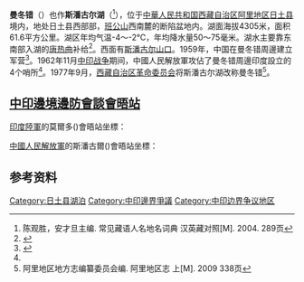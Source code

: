 {{Infobox_lake
 |湖泊名稱 =曼冬错
 |湖泊照片 = 
 |湖泊照片標題 = 
 |測深圖 =
 |測深圖標題 =
 |湖泊所在地 = [[中国|中国]][[西藏|西藏]]
 |座標 = {{coord |33|32|N|78|53|E|display=inline,title|scale:500000_type:waterbody_region:CN}}
 |湖泊類別 = [[咸水湖|咸水湖]]
 |流入 =[[唐热曲|唐热曲]]
 |流出 = 
 |集水區面積 =1400.4平方公里
 |集水區國家 =
 |湖泊長度 =20.9公里
 |湖泊闊度 = 最大4.5公里<br />平均2.95公里
 |湖泊面積 =61.6平方公里
 |平均深度 = 
 |最深深度 = 
 |水體體積 = 
 |湖水停留時間 =
 |湖岸線長度 =
 |海拔高度 = 4305米
 |湖中島嶼 =
 |湖邊城鎮 =
}}
{{Location map
 |China Tibet Ngari
 |mark=<!--dot-->Blue pog.svg
 |lat_deg=33|lat_min=32|lat_sec =
 |lon_deg=78|lon_min=53|lon_sec =
 |caption=曼冬错在[[西藏|西藏]]的位置。
 |position=right
 |width=350
 |float=right
}}
'''曼冬错'''（{{bo|z=སྨན་གདོང་མཚོ}}）也作'''斯潘古尔湖'''（{{bo|z=སྤང་འཁོར་མཚོ}}<ref name="zanghan">陈观胜，安才旦主编. 常见藏语人名地名词典 汉英藏对照[M]. 2004. 289页</ref>），位于[[中華人民共和国|中華人民共和国]][[西藏自治区|西藏自治区]][[阿里地区|阿里地区]][[日土县|日土县]]境内，地处日土县西部部，[[班公山|班公山]]西南麓的断陷盆地内。湖面海拔4305米，面积61.6平方公里。湖区年均气温-4～-2℃，年均降水量50～75毫米。湖水主要靠东南部入湖的[[唐热曲|唐热曲]]补给<ref>{{cite book zh |author=王苏民 窦鸿身 |title=中国湖泊志 |format=M |edition=1 |location=北京 |publisher=科学出版社 |date=1998|pages=428|id= ISBN 7-03-006706-1}}</ref>。西面有[[斯潘古尔山口|斯潘古尔山口]]。1959年，中国在曼冬错周邊建立军营<ref name="kavic">{{cite book|url=https://archive.org/details/indiasquestforse00kavi|url-access=registration|title=India's Quest for Security|last1=Kavic|first1=Lorne J.|year=1967|publisher=University of California Press}}</ref>{{rp|67}}。1962年11月[[中印战争|中印战争]]期间，中國人民解放軍攻佔了曼冬错周邊印度設立的4个哨所<ref name="kavic"/>{{rp|176}}。1977年9月，[[西藏自治区革命委员会|西藏自治区革命委员会]]将斯潘古尔湖改称曼冬错<ref name="ngari">阿里地区地方志编纂委员会编. 阿里地区志 上[M]. 2009 338页</ref>。

==[[中印邊境邊防會談會晤站|中印邊境邊防會談會晤站]]==

[[印度陸軍|印度陸軍]]的莫爾多({{lang-en| Moldo }})會晤站坐標：
{{coord | 33.5575 | N | 78.732 | E || display = inline}}

[[中國|中國]][[人民解放軍|人民解放軍]]的斯潘古爾({{lang-en| Spanggur }})會晤站坐標：
{{coord | 33.566 | N | 78.791 | E || display = inline}}

==参考资料==
{{Reflist}}

[[Category:日土县湖泊|Category:日土县湖泊]]
[[Category:中印邊界爭議|Category:中印邊界爭議]]
[[Category:中印边界争议地区|Category:中印边界争议地区]]